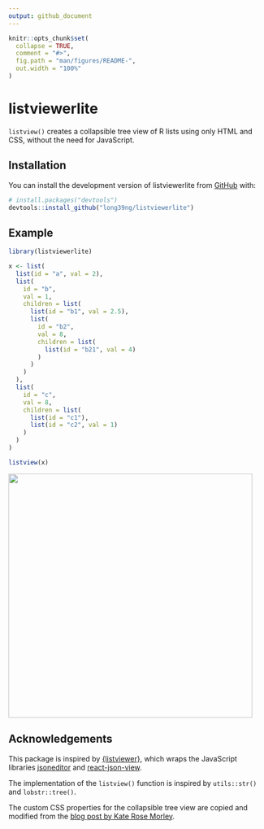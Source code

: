 ```yaml
---
output: github_document
---
```


<!-- README.md is generated from README.Rmd. Please edit that file -->

```r
knitr::opts_chunk$set(
  collapse = TRUE,
  comment = "#>",
  fig.path = "man/figures/README-",
  out.width = "100%"
)
```

# listviewerlite

<!-- badges: start -->
<!-- badges: end -->

`listview()` creates a collapsible tree view of R lists using only HTML and CSS, without the need for JavaScript.

## Installation

You can install the development version of listviewerlite from [GitHub](https://github.com/) with:

``` r
# install.packages("devtools")
devtools::install_github("long39ng/listviewerlite")
```

## Example

``` r
library(listviewerlite)

x <- list(
  list(id = "a", val = 2),
  list(
    id = "b",
    val = 1,
    children = list(
      list(id = "b1", val = 2.5),
      list(
        id = "b2",
        val = 8,
        children = list(
          list(id = "b21", val = 4)
        )
      )
    )
  ),
  list(
    id = "c",
    val = 8,
    children = list(
      list(id = "c1"),
      list(id = "c2", val = 1)
    )
  )
)

listview(x)
```

![](man/figures/preview.gif){width=480px}

## Acknowledgements

This package is inspired by [{listviewer}](https://github.com/timelyportfolio/listviewer), which wraps the JavaScript libraries [jsoneditor](https://github.com/josdejong/jsoneditor) and [react-json-view](https://github.com/mac-s-g/react-json-view).

The implementation of the `listview()` function is inspired by `utils::str()` and `lobstr::tree()`.

The custom CSS properties for the collapsible tree view are copied and modified from the [blog post by Kate Rose Morley](https://iamkate.com/code/tree-views/).
